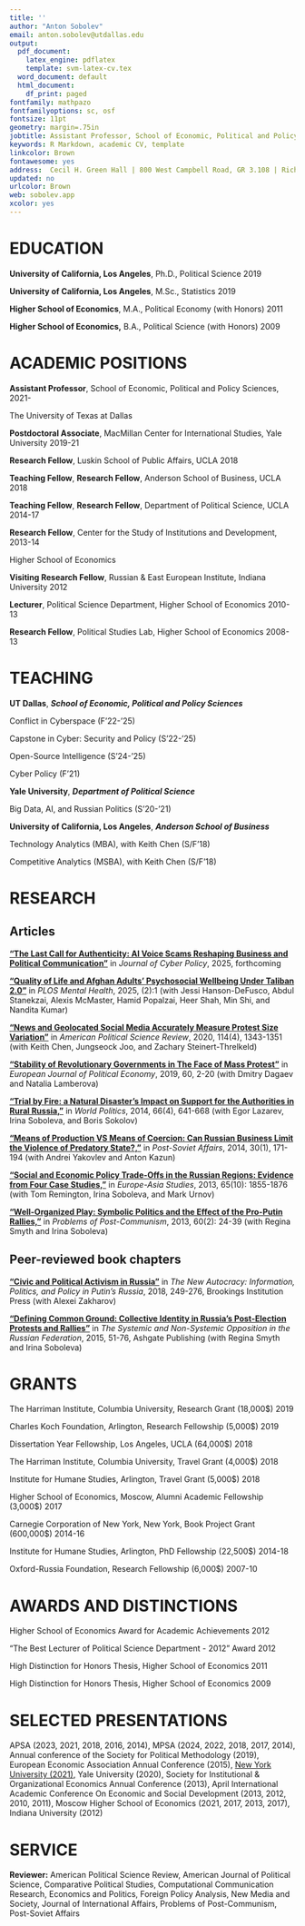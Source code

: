 ```yaml
---
title: ''
author: "Anton Sobolev"
email: anton.sobolev@utdallas.edu
output:
  pdf_document:
    latex_engine: pdflatex
    template: svm-latex-cv.tex
  word_document: default
  html_document:
    df_print: paged
fontfamily: mathpazo
fontfamilyoptions: sc, osf
fontsize: 11pt
geometry: margin=.75in
jobtitle: Assistant Professor, School of Economic, Political and Policy Sciences
keywords: R Markdown, academic CV, template
linkcolor: Brown
fontawesome: yes
address:  Cecil H. Green Hall | 800 West Campbell Road, GR 3.108 | Richardson, TX 75080-3021
updated: no
urlcolor: Brown
web: sobolev.app
xcolor: yes
---
```


# EDUCATION

**University of California, Los Angeles**, Ph.D., Political Science  \hfill 2019

**University of California, Los Angeles**, M.Sc., Statistics  \hfill 2019

**Higher School of Economics**, M.A., Political Economy (with Honors)  \hfill 2011

**Higher School of Economics,** B.A., Political Science (with Honors)  \hfill 2009

<!--
\hskip 1cm  Topic: "*Dictators in the Spotlight*: What They Do When They Cannot Do Business as Usual"

\hskip 1cm  Committee: Prof. Daniel Treisman (chair), Prof. Barbara Geddes,

\hskip 1cm Prof. Chad Hazlett, Prof. Daniel Posner, Prof. Jeniffer Pan (Stanford)

**Higher School of Economics, Moscow**, Ph.D., Public Economics  \hfill 2015

-->

# ACADEMIC POSITIONS

**Assistant Professor**, School of Economic, Political and Policy Sciences, \hfill 2021- 
 
The University of Texas at Dallas 

**Postdoctoral Associate**, MacMillan Center for International Studies, Yale University \hfill 2019-21 

**Research Fellow**, Luskin School of Public Affairs, UCLA \hfill 2018 

**Teaching Fellow**, **Research Fellow**, Anderson School of Business, UCLA \hfill 2018 

**Teaching Fellow**, **Research Fellow**, Department of Political Science, UCLA \hfill 2014-17

**Research Fellow**, Center for the Study of Institutions and Development, \hfill 2013-14

Higher School of Economics

**Visiting Research Fellow**, Russian & East European Institute, Indiana University  \hfill 2012

**Lecturer**, Political Science Department, Higher School of Economics \hfill 2010-13 

**Research Fellow**, Political Studies Lab, Higher School of Economics \hfill 2008-13

# TEACHING 
**UT Dallas**, ***School of Economic, Political and Policy Sciences***

\hskip 1cm Conflict in Cyberspace (F'22-'25)

\hskip 1cm Capstone in Cyber: Security and Policy (S'22-'25)

\hskip 1cm Open-Source Intelligence (S'24-'25)

\hskip 1cm Cyber Policy (F'21)

**Yale University**, ***Department of Political Science***

\hskip 1cm Big Data, AI, and Russian Politics (S'20-'21)

**University of California, Los Angeles**, ***Anderson School of Business***

\hskip 1cm Technology Analytics (MBA), with Keith Chen (S/F'18)

\hskip 1cm Competitive Analytics (MSBA), with Keith Chen (S/F'18)

# RESEARCH

## Articles

[**"The Last Call for Authenticity: AI Voice Scams Reshaping Business and Political Communication"**](https://doi.org) in *Journal of Cyber Policy*, 2025, forthcoming

[**"Quality of Life and Afghan Adults’ Psychosocial Wellbeing Under Taliban 2.0"**](https://doi.org/10.1371/journal.pmen.0000118) in *PLOS Mental Health*, 2025, (2):1  (with Jessi Hanson-DeFusco, Abdul Stanekzai, Alexis McMaster, Hamid Popalzai, Heer Shah, Min Shi, and Nandita Kumar)

[**"News and Geolocated Social Media Accurately Measure Protest Size Variation"**](https://doi.org/10.1017/S0003055420000295) in *American Political Science Review*, 2020, 114(4), 1343-1351 (with Keith Chen, Jungseock Joo, and Zachary Steinert-Threlkeld)

[**"Stability of Revolutionary Governments in The Face of Mass Protest"**](https://doi.org/10.1016/j.ejpoleco.2019.08.003) in *European Journal of Political Economy*, 2019, 60, 2-20 (with Dmitry Dagaev and Natalia Lamberova)

[**"Trial by Fire: a Natural Disaster’s Impact on Support for the Authorities in Rural Russia,"**](http://dx.doi.org/10.1017/S0043887114000215) in *World Politics*, 2014, 66(4), 641-668  (with Egor Lazarev, Irina Soboleva, and Boris Sokolov) 

[**"Means of Production VS Means of Coercion: Can Russian Business Limit the Violence of Predatory State?,"**](http://www.tandfonline.com/doi/full/10.1080/1060586X.2013.859434) in *Post-Soviet Affairs*, 2014, 30(1), 171-194 (with Andrei Yakovlev and Anton Kazun)

[**"Social and Economic Policy Trade-Offs in the Russian Regions: Evidence from Four Case Studies,"**](http://www.tandfonline.com/doi/full/10.1080/09668136.2013.838055) in *Europe-Asia Studies*, 2013, 65(10): 1855-1876 (with Tom Remington, Irina Soboleva, and Mark Urnov) 

[**"Well-Organized Play: Symbolic Politics and the Effect of the Pro-Putin Rallies,"**](https://doi.org/10.2753/PPC1075-8216600203) in *Problems of Post-Communism*, 2013, 60(2): 24-39 (with Regina Smyth and Irina Soboleva) 

## Peer-reviewed book chapters

[**"Civic and Political Activism in Russia"**](http://www.jstor.org/stable/10.7864/j.ctt1zkjzsh.13) in *The New Autocracy: Information, Politics, and Policy in Putin's Russia*, 2018, 249-276, Brookings Institution Press (with Alexei Zakharov)

[**"Defining Common Ground: Collective Identity in Russia's Post-Election Protests and Rallies"**](https://AntonSobolev.github.com/files/2013-Defining-Commong-Ground.pdf) in *The Systemic and Non-Systemic Opposition in the Russian Federation*, 2015, 51-76, Ashgate Publishing (with Regina Smyth and Irina Soboleva)


# GRANTS

The Harriman Institute, Columbia University, Research Grant (18,000$)  \hfill 2019 

Charles Koch Foundation, Arlington, Research Fellowship (5,000$)  \hfill 2019 

Dissertation Year Fellowship, Los Angeles, UCLA (64,000$) \hfill 2018

The Harriman Institute, Columbia University, Travel Grant (4,000$) \hfill 2018 

Institute for Humane Studies, Arlington, Travel Grant (5,000$)  \hfill 2018

Higher School of Economics, Moscow, Alumni Academic Fellowship (3,000$) \hfill 2017

Carnegie Corporation of New York, New York, Book Project Grant (600,000$) \hfill 2014-16

Institute for Humane Studies, Arlington, PhD Fellowship (22,500$)  \hfill 2014-18 

Oxford-Russia Foundation, Research Fellowship (6,000$) \hfill  2007-10 

# AWARDS AND DISTINCTIONS

Higher School of Economics Award for Academic Achievements \hfill 2012 

“The Best Lecturer of Political Science Department - 2012” Award \hfill 2012 

High Distinction for Honors Thesis, Higher School of Economics \hfill  2011 

High Distinction for Honors Thesis, Higher School of Economics \hfill  2009

# SELECTED PRESENTATIONS

APSA (2023, 2021, 2018, 2016, 2014), MPSA (2024, 2022, 2018, 2017, 2014), Annual conference of the Society for Political Methodology (2019), European Economic Association Annual Conference (2015), [New York University (2021)](https://www.youtube.com/watch?v=6_3E39SH688), Yale University (2020), Society for Institutional & Organizational Economics Annual Conference (2013), April International Academic Conference On Economic and Social Development (2013, 2012, 2010, 2011), Moscow Higher School of Economics (2021, 2017, 2013, 2017), Indiana University (2012)



# SERVICE

**Reviewer:** American Political Science Review, American Journal of Political Science, Comparative Political Studies, Computational Communication Research, Economics and Politics, Foreign Policy Analysis, New Media and Society, Journal of International Affairs, Problems of Post-Communism, Post-Soviet Affairs

<!-- 
# REFERENCES

Prof. Daniel Treisman (chair of the Ph.D. dissertation committee), Department of Political Science, UCLA, 4289 Bunche Hall, Los Angeles, CA 90095, [treisman@polisci.ucla.edu](treisman@polisci.ucla.edu)

Prof. Chad Hazlett (chair of the M.Sc. dissertation committee), Department of Statistics, UCLA, 8105G Mathematical Sciences, Los Angeles, CA 90095, [chazlett@ucla.edu](chazlett@ucla.edu)

Prof. Konstantin Sonin (chair of the M.A. dissertation committee), Harris Public Policy School, University of Chicago, 1155 E60 St, Chicago, IL 60637, [ksonin@uchicago.edu](ksonin@uchicago.edu)


**University of California, Los Angeles**, ***Department of Political Science***

\hskip 1cm Politics and Government of Post-Communist Russia, with Prof. Daniel Treisman ('14-'17)

\hskip 1cm Diversity, Disagreement, and Democracy, with Prof. Susanne Lohmann ('16)

\hskip 1cm Data Analysis, with Prof. Erin Hartman ('18)

\hskip 1cm Politics and Strategy, with Prof. Michael Chwe ('17)
-->


